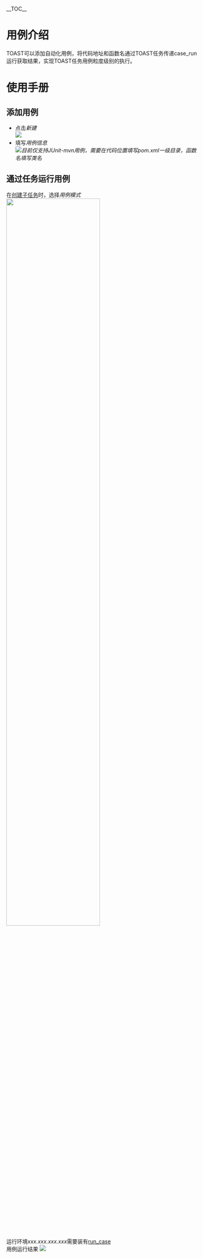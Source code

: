__TOC__
= 用例介绍 =
TOAST可以添加自动化用例，将代码地址和函数名通过TOAST任务传递case_run运行获取结果，实现TOAST任务用例粒度级别的执行。
= 使用手册 =
== 添加用例 ==
* 点击''新建''<br/><img src="https://raw.github.com/wiki/taobao/toast/images/toast-case/add-case-1.png" />
* 填写''用例信息''<br/><img src="https://raw.github.com/wiki/taobao/toast/images/toast-case/add-case-2.png" />''目前仅支持JUnit-mvn用例，需要在代码位置填写pom.xml一级目录，函数名填写类名''
== 通过任务运行用例 ==
在[https://github.com/taobao/toast/wiki/TOAST-%E4%BB%BB%E5%8A%A1%E7%AE%A1%E7%90%86 创建子任务]时，选择''用例模式''
<br/>
<img height="70%" src="https://raw.github.com/wiki/taobao/toast/images/toast-case/add-case-to-task.png" />
<br/>
运行环境''xxx.xxx.xxx.xxx''需要装有[https://github.com/taobao/toast/wiki/%E6%B5%8B%E8%AF%95%E7%94%A8%E4%BE%8B%E8%BF%90%E8%A1%8C%E6%8F%92%E4%BB%B6case_run%E7%9A%84%E4%BD%BF%E7%94%A8 run_case]<br/>
用例运行结果
<img src="https://raw.github.com/wiki/taobao/toast/images/toast-case/task-case-result.png" />
